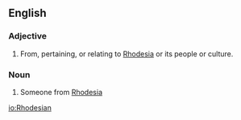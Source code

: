 ==English==

===Adjective===
{{en-adj|-}}

# From, pertaining, or relating to [[Rhodesia]] or its people or culture. 

===Noun===
{{en-noun}}

# Someone from [[Rhodesia]]

[[io:Rhodesian]]